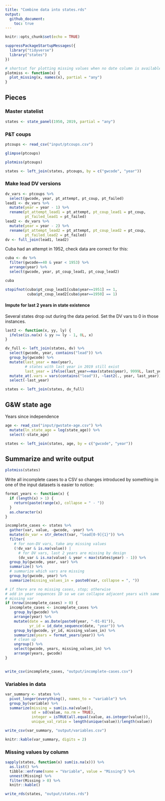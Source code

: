 ```yaml
---
title: "Combine data into states.rds"
output: 
  github_document:
    toc: true
---
```


```r
knitr::opts_chunk$set(echo = TRUE)

suppressPackageStartupMessages({
  library("tidyverse")
  library("states")
})

# shortcut for plotting missing values when no date column is available
plotmiss <- function(x) {
  plot_missing(x, names(x), partial = "any")
}
```

## Pieces

### Master statelist

```r
states <- state_panel(1950, 2019, partial = "any")
```

### P&T coups

```r
ptcoups <- read_csv("input/ptcoups.csv")

glimpse(ptcoups)

plotmiss(ptcoups)

states <- left_join(states, ptcoups, by = c("gwcode", "year"))
```

### Make lead DV versions

```r
dv_vars <- ptcoups %>%
  select(gwcode, year, pt_attempt, pt_coup, pt_failed) 
lead1 <- dv_vars %>%
  mutate(year = year - 1) %>%
  rename(pt_attempt_lead1 = pt_attempt, pt_coup_lead1 = pt_coup, 
         pt_failed_lead1 = pt_failed)
lead2 <- dv_vars %>%
  mutate(year = year - 2) %>%
  rename(pt_attempt_lead2 = pt_attempt, pt_coup_lead2 = pt_coup, 
         pt_failed_lead2 = pt_failed)
dv <- full_join(lead1, lead2)
```

Cuba had an attempt in 1952, check data are correct for this:

```r
cuba <- dv %>%
  filter(gwcode==40 & year < 1953) %>%
  arrange(year) %>%
  select(gwcode, year, pt_coup_lead1, pt_coup_lead2)

cuba

stopifnot(cuba$pt_coup_lead1[cuba$year==1951] == 1,
          cuba$pt_coup_lead2[cuba$year==1950] == 1)
```

#### Impute for last 2 years in state existence

Several states drop out during the data period. Set the DV vars to 0 in those instances.

```r
last2 <- function(x, yy, ly) {
  ifelse(is.na(x) & yy >= ly - 1, 0L, x)
}

dv_full <- left_join(states, dv) %>%
  select(gwcode, year, contains("lead")) %>%
  group_by(gwcode) %>%
  mutate(last_year = max(year),
         # states with last year in 2019 still exist
         last_year = ifelse(last_year==max(states$year), 9999L, last_year)) %>%
  mutate_at(.vars = vars(contains("lead")), ~last2(., year, last_year)) %>%
  select(-last_year)
```

```r
states <- left_join(states, dv_full)
```

## G&W state age

Years since independence

```r
age <- read_csv("input/gwstate-age.csv") %>%
  mutate(ln_state_age = log(state_age)) %>%
  select(-state_age)

states <- left_join(states, age, by = c("gwcode", "year"))
```

## Summarize and write output

```r
plotmiss(states)
```

Write all incomplete cases to a CSV so changes introduced by something in one of the input datasets is easier to notice:

```r
format_years <- function(x) {
  if (length(x) > 1) {
    return(paste(range(x), collapse = " - "))
  }
  as.character(x)
}

incomplete_cases <- states %>%
  gather(var, value, -gwcode, -year) %>%
  mutate(dv_var = str_detect(var, "lead[0-9]{1}")) %>%
  filter( 
    # for non-DV vars, take any missing values
    (!dv_var & is.na(value)) | 
      # for DV vars, last 2 years are missing by design
      (dv_var & is.na(value) & year < max(states$year) - 1)) %>%
  group_by(gwcode, year, var) %>%
  summarize() %>%
  # summarize which vars are missing
  group_by(gwcode, year) %>%
  summarize(missing_values_in = paste0(var, collapse = ", ")) 

# if there are no missing cases, stop; otherwise 
# add in year sequences ID so we can collapse adjacent years with same 
# missing var
if (nrow(incomplete_cases) > 0) {
  incomplete_cases <- incomplete_cases %>%
    group_by(gwcode) %>%
    arrange(year) %>%
    mutate(date = as.Date(paste0(year, "-01-01")),
           yr_id = id_date_sequence(date, "year")) %>%
    group_by(gwcode, yr_id, missing_values_in) %>%
    summarize(years = format_years(year)) %>%
    # clean up
    ungroup() %>%
    select(gwcode, years, missing_values_in) %>%
    arrange(years, gwcode)
}

  
write_csv(incomplete_cases, "output/incomplete-cases.csv")
```

### Variables in data

```r
var_summary <- states %>%
  pivot_longer(everything(), names_to = "variable") %>%
  group_by(variable) %>%
  summarize(missing = sum(is.na(value)),
            sd = sd(value, na.rm = TRUE),
            integer = isTRUE(all.equal(value, as.integer(value))),
            unique_val_ratio = length(unique(value))/length(value))

write_csv(var_summary, "output/variables.csv")

knitr::kable(var_summary, digits = 2)
```


### Missing values by column

```r
sapply(states, function(x) sum(is.na(x))) %>%
  as.list() %>%
  tibble::enframe(name = "Variable", value = "Missing") %>%
  unnest(Missing) %>%
  filter(Missing > 0) %>%
  knitr::kable()
```


```r
write_rds(states, "output/states.rds")
```


